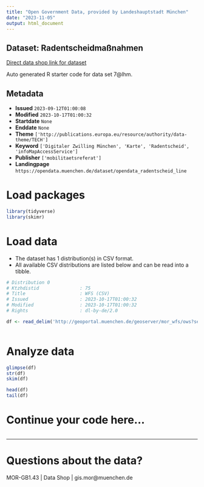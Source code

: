 ```yaml
---
title: "Open Government Data, provided by Landeshauptstadt München"
date: "2023-11-05"
output: html_document
---
```


## Dataset: Radentscheidmaßnahmen

[Direct data shop link for dataset](https://opendata.muenchen.de/dataset/opendata_radentscheid_line)

Auto generated R starter code for data set 7@lhm.

## Metadata

- **Issued** `2023-09-12T01:00:08`
- **Modified** `2023-10-17T01:00:32`
- **Startdate** `None`
- **Enddate** `None`
- **Theme** `['http://publications.europa.eu/resource/authority/data-theme/TECH']`
- **Keyword** `['Digitaler Zwilling München', 'Karte', 'Radentscheid', 'infoMapAccessService']`
- **Publisher** `['mobilitaetsreferat']`
- **Landingpage** `https://opendata.muenchen.de/dataset/opendata_radentscheid_line`


# Load packages

```r

library(tidyverse)
library(skimr)

```

# Load data

-   The dataset has 1 distribution(s) in CSV format.
-   All available CSV distributions are listed below and can be read into a tibble.

```r

# Distribution 0
# Ktzhdistid               : 75
# Title                    : WFS (CSV)
# Issued                   : 2023-10-17T01:00:32
# Modified                 : 2023-10-17T01:00:32
# Rights                   : dl-by-de/2.0

df <- read_delim('http://geoportal.muenchen.de/geoserver/mor_wfs/ows?service=WFS&amp;version=1.1.0&amp;request=GetFeature&amp;typeName=mor_wfs:opendata_radentscheid_line&amp;outputFormat=csv')



```

# Analyze data

```r

glimpse(df)
str(df)
skim(df)

head(df)
tail(df)

```

# Continue your code here...

```r

```

------------------------------------------------------------------------

# Questions about the data?

MOR-GB1.43 | Data Shop | gis.mor@muenchen.de
